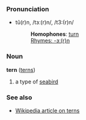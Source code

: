 ===Pronunciation===
*tû(r)n, /tɜː(r)n/, /t3:(r)n/
*:'''Homophones''': [[turn]]
*:[[Rhymes:English:-ɜː(r)n|Rhymes: -ɜː(r)n]]

=== Noun ===
'''tern''' ([[terns]])

# a type of [[seabird]]

===See also===
*[[w:en:tern|Wikipedia article on terns]]